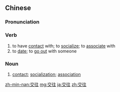 ==Chinese==
{{zh-forms}}

===Pronunciation===
{{zh-pron
|m=jiāowǎng
|c=gaau1 wong5
|h=pfs=kâu-vông
|mn=kau-óng
|cat=v,n
}}

===Verb===
{{zh-verb}}

# to have [[contact]] with; to [[socialize]]; to [[associate]] with
# to [[date]]; to [[go out]] with someone

===Noun===
{{zh-noun}}

# [[contact]]; [[socialization]]; [[association]]

{{zh-cat|Advanced}}

[[zh-min-nan:交往]]
[[mg:交往]]
[[ja:交往]]
[[zh:交往]]
